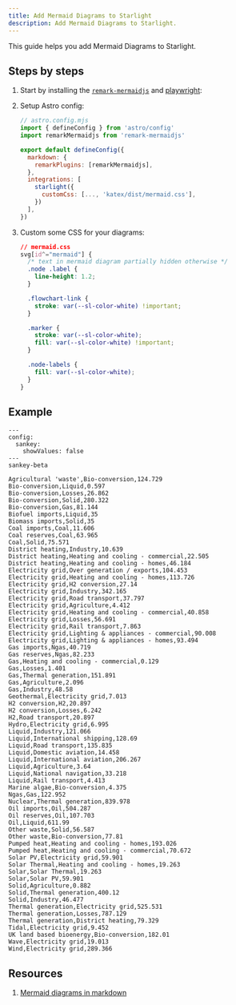 ```yaml
---
title: Add Mermaid Diagrams to Starlight
description: Add Mermaid Diagrams to Starlight.
---
```



This guide helps you add Mermaid Diagrams to Starlight.

## Steps by steps

<Steps>

1.  Start by installing the [`remark-mermaidjs`](https://github.com/remcohaszing/remark-mermaidjs) and [playwright](https://playwright.com):

    <PackageManagerCommand command="add remark-mermaidjs playwright playwright-chromium" />

2.  Setup Astro config:

    ```js ins={3, 11}
    // astro.config.mjs
    import { defineConfig } from 'astro/config'
    import remarkMermaidjs from 'remark-mermaidjs'

    export default defineConfig({
      markdown: {
        remarkPlugins: [remarkMermaidjs],
      },
      integrations: [
        starlight({
          customCss: [..., 'katex/dist/mermaid.css'],
        })
      ],
    })
    ```

3.  Custom some CSS for your diagrams:

    ```css
    // mermaid.css
    svg[id^="mermaid"] {
      /* text in mermaid diagram partially hidden otherwise */
      .node .label {
        line-height: 1.2;
      }

      .flowchart-link {
        stroke: var(--sl-color-white) !important;
      }

      .marker {
        stroke: var(--sl-color-white);
        fill: var(--sl-color-white) !important;
      }

      .node-labels {
        fill: var(--sl-color-white);
      }
    }
    ```

</Steps>

## Example

```mermaid
---
config:
  sankey:
    showValues: false
---
sankey-beta

Agricultural 'waste',Bio-conversion,124.729
Bio-conversion,Liquid,0.597
Bio-conversion,Losses,26.862
Bio-conversion,Solid,280.322
Bio-conversion,Gas,81.144
Biofuel imports,Liquid,35
Biomass imports,Solid,35
Coal imports,Coal,11.606
Coal reserves,Coal,63.965
Coal,Solid,75.571
District heating,Industry,10.639
District heating,Heating and cooling - commercial,22.505
District heating,Heating and cooling - homes,46.184
Electricity grid,Over generation / exports,104.453
Electricity grid,Heating and cooling - homes,113.726
Electricity grid,H2 conversion,27.14
Electricity grid,Industry,342.165
Electricity grid,Road transport,37.797
Electricity grid,Agriculture,4.412
Electricity grid,Heating and cooling - commercial,40.858
Electricity grid,Losses,56.691
Electricity grid,Rail transport,7.863
Electricity grid,Lighting & appliances - commercial,90.008
Electricity grid,Lighting & appliances - homes,93.494
Gas imports,Ngas,40.719
Gas reserves,Ngas,82.233
Gas,Heating and cooling - commercial,0.129
Gas,Losses,1.401
Gas,Thermal generation,151.891
Gas,Agriculture,2.096
Gas,Industry,48.58
Geothermal,Electricity grid,7.013
H2 conversion,H2,20.897
H2 conversion,Losses,6.242
H2,Road transport,20.897
Hydro,Electricity grid,6.995
Liquid,Industry,121.066
Liquid,International shipping,128.69
Liquid,Road transport,135.835
Liquid,Domestic aviation,14.458
Liquid,International aviation,206.267
Liquid,Agriculture,3.64
Liquid,National navigation,33.218
Liquid,Rail transport,4.413
Marine algae,Bio-conversion,4.375
Ngas,Gas,122.952
Nuclear,Thermal generation,839.978
Oil imports,Oil,504.287
Oil reserves,Oil,107.703
Oil,Liquid,611.99
Other waste,Solid,56.587
Other waste,Bio-conversion,77.81
Pumped heat,Heating and cooling - homes,193.026
Pumped heat,Heating and cooling - commercial,70.672
Solar PV,Electricity grid,59.901
Solar Thermal,Heating and cooling - homes,19.263
Solar,Solar Thermal,19.263
Solar,Solar PV,59.901
Solid,Agriculture,0.882
Solid,Thermal generation,400.12
Solid,Industry,46.477
Thermal generation,Electricity grid,525.531
Thermal generation,Losses,787.129
Thermal generation,District heating,79.329
Tidal,Electricity grid,9.452
UK land based bioenergy,Bio-conversion,182.01
Wave,Electricity grid,19.013
Wind,Electricity grid,289.366
```

## Resources

1. [Mermaid diagrams in markdown](https://astro-digital-garden.stereobooster.com/recipes/mermaid-diagrams-in-markdown)
